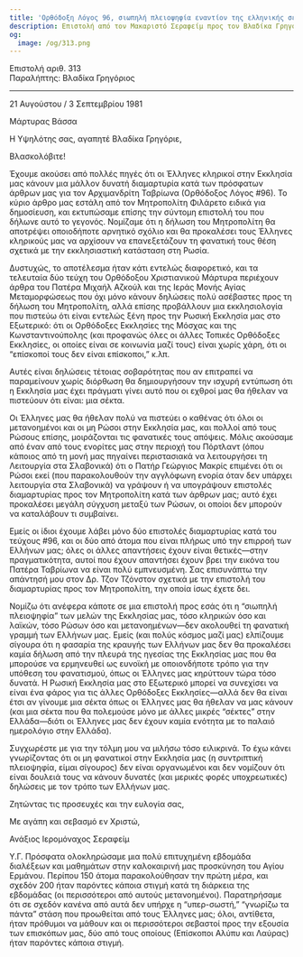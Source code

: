 ```yaml
---
title: 'Ορθόδοξη Λόγος 96, σιωπηλή πλειοψηφία εναντίον της ελληνικής σέκτας, 200 στο Προσκύνημα'
description: Επιστολή από τον Μακαριστό Σεραφείμ προς τον Βλαδίκα Γρηγόριο.
og:
  image: /og/313.png
---
```


<div style={{textAlign:'right', fontFamily:'monospace'}}>Επιστολή αριθ. 313</div>
<div style={{textAlign:'left', fontFamily:'monospace'}}>Παραλήπτης: Βλαδίκα Γρηγόριος</div>

---

21 Αυγούστου / 3 Σεπτεμβρίου 1981

Μάρτυρας Βάσσα

Η Υψηλότης σας, αγαπητέ Βλαδίκα Γρηγόριε,

Βλασκολόβιτε!

Έχουμε ακούσει από πολλές πηγές ότι οι Έλληνες κληρικοί στην Εκκλησία μας κάνουν μια μάλλον δυνατή διαμαρτυρία κατά των πρόσφατων άρθρων μας για τον Αρχιμανδρίτη Ταβρίωνα (Ορθόδοξος Λόγος #96). Το κύριο άρθρο μας εστάλη από τον Μητροπολίτη Φιλάρετο ειδικά για δημοσίευση, και εκτυπώσαμε επίσης την σύντομη επιστολή του που δήλωνε αυτό το γεγονός. Νομίζαμε ότι η δήλωση του Μητροπολίτη θα αποτρέψει οποιοδήποτε αρνητικό σχόλιο και θα προκαλέσει τους Έλληνες κληρικούς μας να αρχίσουν να επανεξετάζουν τη φανατική τους θέση σχετικά με την εκκλησιαστική κατάσταση στη Ρωσία.

Δυστυχώς, το αποτέλεσμα ήταν κάτι εντελώς διαφορετικό, και τα τελευταία δύο τεύχη του Ορθόδοξου Χριστιανικού Μάρτυρα περιέχουν άρθρα του Πατέρα Μιχαήλ Αζκούλ και της Ιεράς Μονής Αγίας Μεταμορφώσεως που όχι μόνο κάνουν δηλώσεις πολύ ασέβαστες προς τη δήλωση του Μητροπολίτη, αλλά επίσης προβάλλουν μια εκκλησιολογία που πιστεύω ότι είναι εντελώς ξένη προς την Ρωσική Εκκλησία μας στο Εξωτερικό: ότι οι Ορθόδοξες Εκκλησίες της Μόσχας και της Κωνσταντινούπολης (και προφανώς όλες οι άλλες Τοπικές Ορθόδοξες Εκκλησίες, οι οποίες είναι σε κοινωνία μαζί τους) είναι χωρίς χάρη, ότι οι “επίσκοποί τους δεν είναι επίσκοποι,” κ.λπ.

Αυτές είναι δηλώσεις τέτοιας σοβαρότητας που αν επιτραπεί να παραμείνουν χωρίς διόρθωση θα δημιουργήσουν την ισχυρή εντύπωση ότι η Εκκλησία μας έχει πράγματι γίνει αυτό που οι εχθροί μας θα ήθελαν να πιστεύουν ότι είναι: μια σέκτα.

Οι Έλληνες μας θα ήθελαν πολύ να πιστεύει ο καθένας ότι όλοι οι μετανοημένοι και οι μη Ρώσοι στην Εκκλησία μας, και πολλοί από τους Ρώσους επίσης, μοιράζονται τις φανατικές τους απόψεις. Μόλις ακούσαμε από έναν από τους ενορίτες μας στην περιοχή του Πόρτλαντ (όπου κάποιος από τη μονή μας πηγαίνει περιστασιακά να λειτουργήσει τη Λειτουργία στα Σλαβονικά) ότι ο Πατήρ Γεώργιος Μακρίς επιμένει ότι οι Ρώσοι εκεί (που παρακολουθούν την αγγλόφωνη ενορία όταν δεν υπάρχει λειτουργία στα Σλαβονικά) να γράψουν ή να υπογράψουν επιστολές διαμαρτυρίας προς τον Μητροπολίτη κατά των άρθρων μας; αυτό έχει προκαλέσει μεγάλη σύγχυση μεταξύ των Ρώσων, οι οποίοι δεν μπορούν να καταλάβουν τι συμβαίνει.

Εμείς οι ίδιοι έχουμε λάβει μόνο δύο επιστολές διαμαρτυρίας κατά του τεύχους #96, και οι δύο από άτομα που είναι πλήρως υπό την επιρροή των Ελλήνων μας; όλες οι άλλες απαντήσεις έχουν είναι θετικές—στην πραγματικότητα, αυτοί που έχουν απαντήσει έχουν βρει την εικόνα του Πατέρα Ταβρίωνα να είναι πολύ εμπνευσμένη. Σας επισυνάπτω την απάντησή μου στον Δρ. Τζον Τζόνστον σχετικά με την επιστολή του διαμαρτυρίας προς τον Μητροπολίτη, την οποία ίσως έχετε δει.

Νομίζω ότι ανέφερα κάποτε σε μια επιστολή προς εσάς ότι η “σιωπηλή πλειοψηφία” των μελών της Εκκλησίας μας, τόσο κληρικών όσο και λαϊκών, τόσο Ρώσων όσο και μετανοημένων—δεν ακολουθεί τη φανατική γραμμή των Ελλήνων μας. Εμείς (και πολύς κόσμος μαζί μας) ελπίζουμε σίγουρα ότι η φασαρία της κραυγής των Ελλήνων μας δεν θα προκαλέσει καμία δήλωση από την πλευρά της ηγεσίας της Εκκλησίας μας που θα μπορούσε να ερμηνευθεί ως ευνοϊκή με οποιονδήποτε τρόπο για την υπόθεση του φανατισμού, όπως οι Έλληνες μας κηρύττουν τώρα τόσο δυνατά. Η Ρωσική Εκκλησία μας στο Εξωτερικό μπορεί να συνεχίσει να είναι ένα φάρος για τις άλλες Ορθόδοξες Εκκλησίες—αλλά δεν θα είναι έτσι αν γίνουμε μια σέκτα όπως οι Έλληνες μας θα ήθελαν να μας κάνουν (και μια σέκτα που θα πολεμούσε μόνο με άλλες μικρές “σέκτες” στην Ελλάδα—διότι οι Έλληνες μας δεν έχουν καμία ενότητα με το παλαιό ημερολόγιο στην Ελλάδα).

Συγχωρέστε με για την τόλμη μου να μιλήσω τόσο ειλικρινά. Το έχω κάνει γνωρίζοντας ότι οι μη φανατικοί στην Εκκλησία μας (η συντριπτική πλειοψηφία, είμαι σίγουρος) δεν είναι οργανωμένοι και δεν νομίζουν ότι είναι δουλειά τους να κάνουν δυνατές (και μερικές φορές υποχρεωτικές) δηλώσεις με τον τρόπο των Ελλήνων μας.

Ζητώντας τις προσευχές και την ευλογία σας,

Με αγάπη και σεβασμό εν Χριστώ,

Ανάξιος Ιερομόναχος Σεραφείμ

Υ.Γ. Πρόσφατα ολοκληρώσαμε μια πολύ επιτυχημένη εβδομάδα διαλέξεων και μαθημάτων στην καλοκαιρινή μας προσκύνηση του Αγίου Ερμάνου. Περίπου 150 άτομα παρακολούθησαν την πρώτη μέρα, και σχεδόν 200 ήταν παρόντες κάποια στιγμή κατά τη διάρκεια της εβδομάδας (οι περισσότεροι από αυτούς μετανοημένοι). Παρατηρήσαμε ότι σε σχεδόν κανένα από αυτά δεν υπήρχε η “υπερ-σωστή,” “γνωρίζω τα πάντα” στάση που προωθείται από τους Έλληνες μας; όλοι, αντίθετα, ήταν πρόθυμοι να μάθουν και οι περισσότεροι σεβαστοί προς την εξουσία των επισκόπων μας, δύο από τους οποίους (Επίσκοποι Αλύπυ και Λαύρας) ήταν παρόντες κάποια στιγμή.
